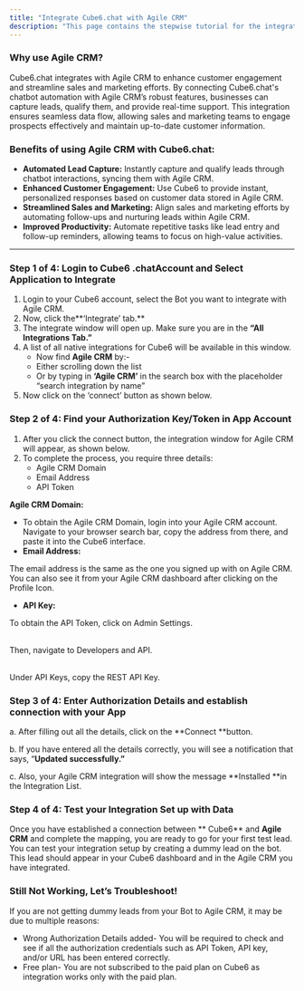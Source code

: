 ```yaml
---
title: "Integrate Cube6.chat with Agile CRM"
description: "This page contains the stepwise tutorial for the integration with Cube6.chat"
---
```


### **Why use Agile CRM?**

Cube6.chat integrates with Agile CRM to enhance customer engagement and streamline sales and marketing efforts. By connecting  Cube6.chat's chatbot automation with Agile CRM’s robust features, businesses can capture leads, qualify them, and provide real-time support. This integration ensures seamless data flow, allowing sales and marketing teams to engage prospects effectively and maintain up-to-date customer information.

### **Benefits of using Agile CRM with  Cube6.chat:**

- **Automated Lead Capture:** Instantly capture and qualify leads through chatbot interactions, syncing them with Agile CRM.
- **Enhanced Customer Engagement:** Use  Cube6 to provide instant, personalized responses based on customer data stored in Agile CRM.
- **Streamlined Sales and Marketing:** Align sales and marketing efforts by automating follow-ups and nurturing leads within Agile CRM.
- **Improved Productivity:** Automate repetitive tasks like lead entry and follow-up reminders, allowing teams to focus on high-value activities.

---

### **Step 1 of 4: Login to Cube6 .chatAccount and Select Application to Integrate**

1. Login to your  Cube6 account, select the Bot you want to integrate with Agile CRM.
2. Now, click the\*\*‘Integrate’ tab.\*\*
3. The integrate window will open up. Make sure you are in the **“All Integrations Tab.”**
4. A list of all native integrations for  Cube6 will be available in this window.
   - Now find **Agile CRM** by:-
   - Either scrolling down the list
   - Or by typing in **‘Agile CRM’** in the search box with the placeholder “search integration by name”
5. Now click on the ‘connect’ button as shown below.

### **Step 2 of 4: Find your Authorization Key/Token in App Account**

1. After you click the connect button, the integration window for Agile CRM will appear, as shown below.
2. To complete the process, you require three details:
   - Agile CRM Domain
   - Email Address
   - API Token

**Agile CRM Domain:**

- To obtain the Agile CRM Domain, login into your Agile CRM account. Navigate to your browser search bar, copy the address from there, and paste it into the  Cube6 interface.
- **Email Address:**

The email address is the same as the one you signed up with on Agile CRM. You can also see it from your Agile CRM dashboard after clicking on the Profile Icon.

- **API Key:**

To obtain the API Token, click on Admin Settings.

\
Then, navigate to Developers and API.

\
Under API Keys, copy the REST API Key.

### **Step 3 of 4: Enter Authorization Details and establish connection with your App**

a. After filling out all the details, click on the \*\*Connect \*\*button.

b. If you have entered all the details correctly, you will see a notification that says, “**Updated successfully.”**

c. Also, your Agile CRM integration will show the message \*\*Installed \*\*in the Integration List.

### **Step 4 of 4: Test your Integration Set up with Data**

Once you have established a connection between \*\* Cube6\*\* and **Agile CRM** and complete the mapping, you are ready to go for your first test lead. You can test your integration setup by creating a dummy lead on the bot. This lead should appear in your  Cube6 dashboard and in the Agile CRM you have integrated.

### **Still Not Working, Let’s Troubleshoot\!**

If you are not getting dummy leads from your Bot to Agile CRM, it may be due to multiple reasons:

- Wrong Authorization Details added- You will be required to check and see if all the authorization credentials such as API Token, API key, and/or URL has been entered correctly.
- Free plan- You are not subscribed to the paid plan on  Cube6 as integration works only with the paid plan.